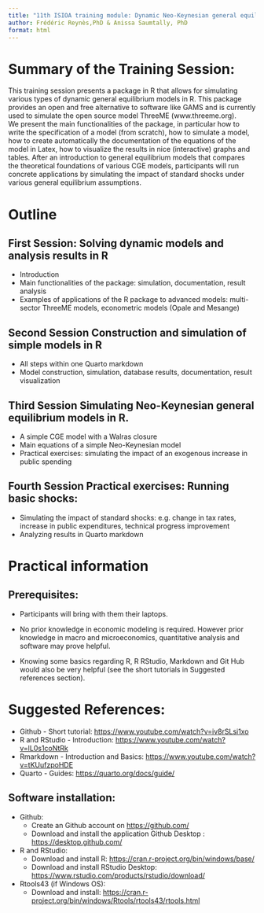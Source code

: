 ```yaml
---
title: "11th ISIOA training module: Dynamic Neo-Keynesian general equilibrium models in R "
author: Frédéric Reynès,PhD & Anissa Saumtally, PhD
format: html
---
```



# Summary of the Training Session:

This training session presents a package in R that allows for simulating various types of dynamic general equilibrium models in R. This package provides an open and free alternative to software like GAMS and is currently used to simulate the open source model ThreeME (www.threeme.org).  
We present the main functionalities of the package, in particular how to write the specification of a model (from scratch), how to simulate a model, how to create automatically the documentation of the equations of the model in Latex, how to visualize the results in nice (interactive) graphs and tables.
After an introduction to general equilibrium models that compares the theoretical foundations of various CGE models, participants will run concrete applications by simulating the impact of standard shocks under various general equilibrium assumptions. 

# Outline

## First Session: 	Solving dynamic models and analysis results in R

  -	Introduction
  -	Main functionalities of the package: simulation, documentation, result analysis 
  -	Examples of applications of the R package to advanced models: multi-sector ThreeME models, econometric models (Opale and Mesange)

## Second Session 	Construction and simulation of simple models in R 
  -	All steps within one Quarto markdown
  -	Model construction, simulation, database results, documentation, result visualization

## Third Session 	Simulating Neo-Keynesian general equilibrium models in R.
  -	A simple CGE model with a Walras closure
  -	Main equations of a simple Neo-Keynesian model
  -	Practical exercises: simulating the impact of an exogenous increase in public spending

## Fourth Session 	Practical exercises: Running basic shocks: 
  -	Simulating the impact of standard shocks: e.g. change in tax rates, increase in public expenditures, technical progress improvement
  -	Analyzing results in Quarto markdown

# Practical information

## Prerequisites: 

  - Participants will bring with them their laptops.

  - No prior knowledge in economic modeling is required. However prior knowledge in macro and microeconomics, quantitative analysis and software may prove helpful.

  - Knowing some basics regarding R, R RStudio, Markdown and Git Hub would also be very helpful (see the short tutorials in Suggested references section).

# Suggested References:

  - Github - Short tutorial: <https://www.youtube.com/watch?v=iv8rSLsi1xo>
  - R and RStudio - Introduction:  <https://www.youtube.com/watch?v=lL0s1coNtRk>
  - Rmarkdown - Introduction and Basics: <https://www.youtube.com/watch?v=tKUufzpoHDE>
  - Quarto - Guides: <https://quarto.org/docs/guide/>

## Software installation:

- Github:
  + Create an Github account on <https://github.com/>
  + Download and install the application Github Desktop : <https://desktop.github.com/>

- R and RStudio: 
  + Download and install R: <https://cran.r-project.org/bin/windows/base/>
  + Download and install RStudio Desktop: <https://www.rstudio.com/products/rstudio/download/>

- Rtools43 (if Windows OS):
  + Download and install: <https://cran.r-project.org/bin/windows/Rtools/rtools43/rtools.html>

